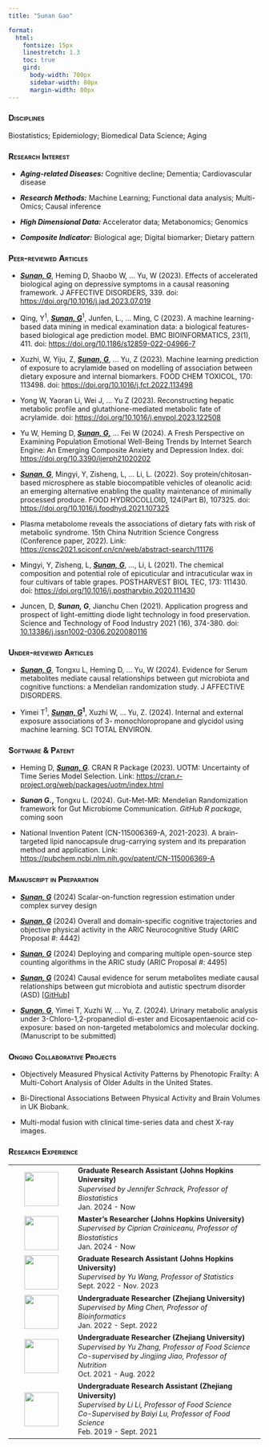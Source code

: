 ```yaml
---
title: "Sunan Gao"

format: 
  html:
    fontsize: 15px
    linestretch: 1.3
    toc: true
    gird:
      body-width: 700px
      sidebar-width: 80px
      margin-width: 80px
---
```


### [**Disciplines**]{.smallcaps}

Biostatistics; Epidemiology; Biomedical Data Science; Aging

### [**Research Interest**]{.smallcaps}

-   ***Aging-related Diseases:*** Cognitive decline; Dementia; Cardiovascular disease

-   ***Research Methods:*** Machine Learning; Functional data analysis; Multi-Omics; Causal inference

-   ***High Dimensional Data:*** Accelerator data; Metabonomics; Genomics

-   ***Composite Indicator:*** Biological age; Digital biomarker; Dietary pattern

### [**Peer-reviewed Articles**]{.smallcaps}

-   [***Sunan, G***]{.underline}, Heming D, Shaobo W, ... Yu, W (2023). Effects of accelerated biological aging on depressive symptoms in a causal reasoning framework. J AFFECTIVE DISORDERS, 339. doi: <https://doi.org/10.1016/j.jad.2023.07.019>

-   Qing, Y^1^, [***Sunan, G***]{.underline}^1^, Junfen, L., ... Ming, C (2023). A machine learning-based data mining in medical examination data: a biological features-based biological age prediction model. BMC BIOINFORMATICS, 23(1), 411. doi: <https://doi.org/10.1186/s12859-022-04966-7>

-   Xuzhi, W, Yiju, Z, [***Sunan, G***]{.underline}, ... Yu, Z (2023). Machine learning prediction of exposure to acrylamide based on modelling of association between dietary exposure and internal biomarkers. FOOD CHEM TOXICOL, 170: 113498. doi: <https://doi.org/10.1016/j.fct.2022.113498>

-   Yong W, Yaoran Li, Wei J, ... Yu Z (2023). Reconstructing hepatic metabolic profile and glutathione-mediated metabolic fate of acrylamide. doi: <https://doi.org/10.1016/j.envpol.2023.122508>

-   Yu W, Heming D, [***Sunan, G,***]{.underline} ... Fei W (2024). A Fresh Perspective on Examining Population Emotional Well-Being Trends by Internet Search Engine: An Emerging Composite Anxiety and Depression Index. doi: <https://doi.org/10.3390/ijerph21020202>

-   [***Sunan, G***]{.underline}, Mingyi, Y, Zisheng, L, ... Li, L. (2022). Soy protein/chitosan-based microsphere as stable biocompatible vehicles of oleanolic acid: an emerging alternative enabling the quality maintenance of minimally processed produce. FOOD HYDROCOLLOID, 124(Part B), 107325. doi: <https://doi.org/10.1016/j.foodhyd.2021.107325>

-   Plasma metabolome reveals the associations of dietary fats with risk of metabolic syndrome. 15th China Nutrition Science Congress (Conference paper, 2022). Link: <https://cnsc2021.sciconf.cn/cn/web/abstract-search/11176>

-   Mingyi, Y, Zisheng, L, [***Sunan, G***]{.underline}, ..., Li, L (2021). The chemical composition and potential role of epicuticular and intracuticular wax in four cultivars of table grapes. POSTHARVEST BIOL TEC, 173: 111430. doi: <https://doi.org/10.1016/j.postharvbio.2020.111430>

-   Juncen, D, ***Sunan, G***, Jianchu Chen (2021). Application progress and prospect of light-emitting diode light technology in food preservation. Science and Technology of Food Industry 2021 (16), 374-380. doi: [10.13386/j.issn1002-0306.2020080116](http://dx.doi.org/10.13386/j.issn1002-0306.2020080116)

### [**Under-reviewed Articles**]{.smallcaps}

-   [***Sunan, G***]{.underline}, Tongxu L, Heming D, ... Yu, W (2024). Evidence for Serum metabolites mediate causal relationships between gut microbiota and cognitive functions: a Mendelian randomization study. J AFFECTIVE DISORDERS.

-   Yimei T^1^, [***Sunan, G***]{.underline}^**1**^, Xuzhi W, ... Yu, Z. (2024). Internal and external exposure associations of 3- monochloropropane and glycidol using machine learning. SCI TOTAL ENVIRON.

### [**Software & Patent**]{.smallcaps}

-   Heming D, [***Sunan, G***]{.underline}. CRAN R Package (2023). UOTM: Uncertainty of Time Series Model Selection. Link: <https://cran.r-project.org/web/packages/uotm/index.html>

-   ***Sunan G.*****,** Tongxu L. (2024). Gut-Met-MR: Mendelian Randomization framework for Gut Microbiome Communication. *GitHub R package,* coming soon

-   National Invention Patent (CN-115006369-A, 2021-2023). A brain-targeted lipid nanocapsule drug-carrying system and its preparation method and application. Link: <https://pubchem.ncbi.nlm.nih.gov/patent/CN-115006369-A>

### [**Manuscript in Preparation**]{.smallcaps} 

-   [***Sunan, G***]{.underline} (2024) Scalar-on-function regression estimation under complex survey design

-   [***Sunan, G***]{.underline} (2024) Overall and domain-specific cognitive trajectories and objective physical activity in the ARIC Neurocognitive Study (ARIC Proposal #: 4442)

-   [***Sunan, G***]{.underline} (2024) Deploying and comparing multiple open-source step counting algorithms in the ARIC study (ARIC Proposal #: 4495)

-   [***Sunan, G***]{.underline} (2024) Causal evidence for serum metabolites mediate causal relationships between gut microbiota and autistic spectrum disorder (ASD) [\[GitHub\]](https://github.com/SNGao/Gut-Met-MR)

-   [***Sunan, G***]{.underline}, Yimei T, Xuzhi W, ... Yu, Z. (2024). Urinary metabolic analysis under 3-Chloro-1,2-propanediol di-ester and Eicosapentaenoic acid co-exposure: based on non-targeted metabolomics and molecular docking. (Manuscript to be submitted)

### [**Onging Collaborative Projects**]{.smallcaps}

-   Objectively Measured Physical Activity Patterns by Phenotopic Frailty: A Multi-Cohort Analysis of Older Adults in the United States.

-   Bi-Directional Associations Between Physical Activity and Brain Volumes in UK Biobank.

-   Multi-modal fusion with clinical time-series data and chest X-ray images.

### [**Research Experience**]{.smallcaps}

+:------------------------------------:+--------------------------------------------------------------------------------------------------------------+
| ![](images/JHU_logo.png){width="68"} | <span style="font-size: 14px; line-height: 1.3"> **Graduate Research Assistant (Johns Hopkins University)**\ |
|                                      | *Supervised by Jennifer Schrack, Professor of Biostatistics\                                                 |
|                                      | *Jan. 2024 - Now                                                                                             |
+--------------------------------------+--------------------------------------------------------------------------------------------------------------+
| ![](images/JHU_logo.png){width="68"} | <span style="font-size: 14px; line-height: 1.3"> **Master’s Researcher (Johns Hopkins University)**\         |
|                                      | *Supervised by Ciprian Crainiceanu, Professor of Biostatistics\                                              |
|                                      | *Jan. 2024 - Now                                                                                             |
+--------------------------------------+--------------------------------------------------------------------------------------------------------------+
| ![](images/RUC_logo.png){width="68"} | <span style="font-size: 14px; line-height: 1.3"> **Graduate Research Assistant (Johns Hopkins University)**\ |
|                                      | *Supervised by Yu Wang, Professor of Statistics\                                                             |
|                                      | *Sept. 2022 - Nov. 2023                                                                                      |
+--------------------------------------+--------------------------------------------------------------------------------------------------------------+
| ![](images/ZJU_logo.png){width="68"} | <span style="font-size: 14px; line-height: 1.3"> **Undergraduate Researcher (Zhejiang University)**\         |
|                                      | *Supervised by Ming Chen, Professor of Bioinformatics\                                                       |
|                                      | *Jan. 2022 - Sept. 2022                                                                                      |
+--------------------------------------+--------------------------------------------------------------------------------------------------------------+
| ![](images/ZJU_logo.png){width="68"} | <span style="font-size: 14px; line-height: 1.3"> **Undergraduate Researcher (Zhejiang University)**\         |
|                                      | *Supervised by Yu Zhang, Professor of Food Science\                                                          |
|                                      | Co-supervised by Jingjing Jiao, Professor of Nutrition*\                                                     |
|                                      | Oct. 2021 - Aug. 2022                                                                                        |
+--------------------------------------+--------------------------------------------------------------------------------------------------------------+
| ![](images/ZJU_logo.png){width="68"} | <span style="font-size: 14px; line-height: 1.3"> **Undergraduate Research Assistant (Zhejiang University)**\ |
|                                      | *Supervised by Li Li, Professor of Food Science\                                                             |
|                                      | Co-Supervised by Baiyi Lu, Professor of Food Science*\                                                       |
|                                      | Feb. 2019 - Sept. 2021                                                                                       |
+--------------------------------------+--------------------------------------------------------------------------------------------------------------+
